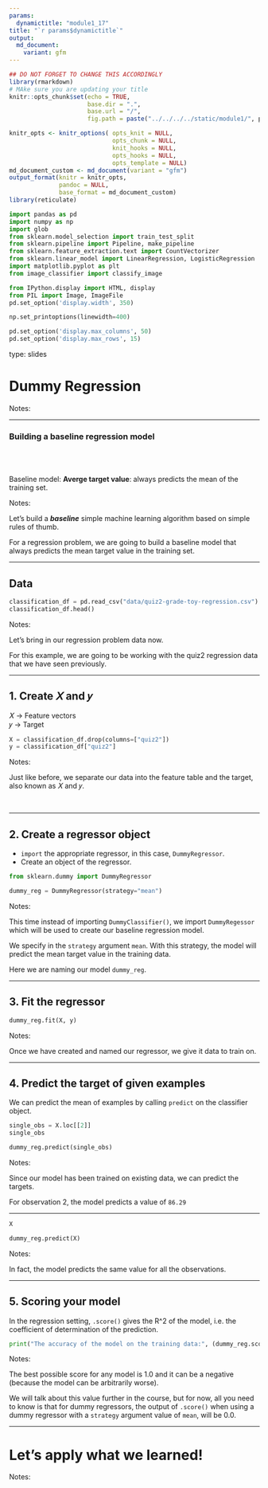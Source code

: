 ```yaml
---
params:
  dynamictitle: "module1_17"
title: "`r params$dynamictitle`"
output: 
  md_document:
    variant: gfm
---
```



```r
## DO NOT FORGET TO CHANGE THIS ACCORDINGLY 
library(rmarkdown)
# MAke sure you are updating your title 
knitr::opts_chunk$set(echo = TRUE,
                      base.dir = ".", 
                      base.url = "/",
                      fig.path = paste("../../../../static/module1/", params$dynamictitle,"/", sep = ""))

knitr_opts <- knitr_options( opts_knit = NULL,
                             opts_chunk = NULL,
                             knit_hooks = NULL,
                             opts_hooks = NULL,
                             opts_template = NULL)
md_document_custom <- md_document(variant = "gfm")
output_format(knitr = knitr_opts,
              pandoc = NULL,
              base_format = md_document_custom)
library(reticulate)

```


```python
import pandas as pd
import numpy as np
import glob
from sklearn.model_selection import train_test_split
from sklearn.pipeline import Pipeline, make_pipeline
from sklearn.feature_extraction.text import CountVectorizer
from sklearn.linear_model import LinearRegression, LogisticRegression
import matplotlib.pyplot as plt
from image_classifier import classify_image

from IPython.display import HTML, display
from PIL import Image, ImageFile
pd.set_option('display.width', 350)

np.set_printoptions(linewidth=400)

pd.set_option('display.max_columns', 50)
pd.set_option('display.max_rows', 15)

```


type: slides

# Dummy Regression

Notes: <br>

---

### Building a baseline regression model

<br>
<br>
<br>
Baseline model:
 **Averge target value**: always predicts the mean of the training set.



Notes: 

Let's build a ***baseline*** simple machine learning algorithm based on simple rules of thumb. 

For a regression problem, we are going to build a baseline model that always predicts the mean target value in the training set. 


---


## Data 

```python
classification_df = pd.read_csv("data/quiz2-grade-toy-regression.csv")
classification_df.head()
```



Notes: 

Let's bring in our regression problem data now. 

For this example, we are going to be working with the quiz2 regression data that we have seen previously. 

---

## 1. Create  𝑋  and  𝑦

𝑋  → Feature vectors <br>
𝑦  → Target

```python
X = classification_df.drop(columns=["quiz2"])
y = classification_df["quiz2"]
```


Notes: 

Just like before, we separate our data into the feature table and the target, also known as 𝑋 and 𝑦. 



<br>

---

## 2. Create a regressor object

- `import` the appropriate regressor, in this case, `DummyRegressor`.
- Create an object of the regressor. 

```python
from sklearn.dummy import DummyRegressor

dummy_reg = DummyRegressor(strategy="mean")
```


Notes: 

This time instead of importing `DummyClassifier()`, we import `DummyRegessor` which will be used to create our baseline regression model. 

We specify in the `strategy` argument `mean`. With this strategy, the model will predict the mean target value in the training data. 

Here we are naming our model `dummy_reg`.



---

## 3. Fit the regressor

```python
dummy_reg.fit(X, y)
```


Notes: 

Once we have created and named our regressor, we give it data to train on. 


---

## 4. Predict the target of given examples

We can predict the mean of examples by calling `predict` on the classifier object. 

```python
single_obs = X.loc[[2]]
single_obs
```

```python
dummy_reg.predict(single_obs)
```






Notes: 


Since our model has been trained on existing data, we can predict the targets.

For observation 2, the model predicts a value of `86.29`

---

```python
X
```



```python
dummy_reg.predict(X)
```





Notes:

In fact, the model predicts the same value for all the observations.

---

## 5. Scoring your model

In the regression setting, `.score()` gives the R^2 of the model, i.e. the coefficient of determination of the prediction.




```python
print("The accuracy of the model on the training data:", (dummy_reg.score(X, y)).round(3))
```

Notes: 

The best possible score for any model is 1.0 and it can be a negative (because the model can be arbitrarily worse). 

We will talk about this value further in the course, but for now, all you need to know is that for dummy regressors, the output of `.score()` when using a dummy regressor with a `strategy` argument value of `mean`, will be 0.0.


---

# Let’s apply what we learned!

Notes: <br>